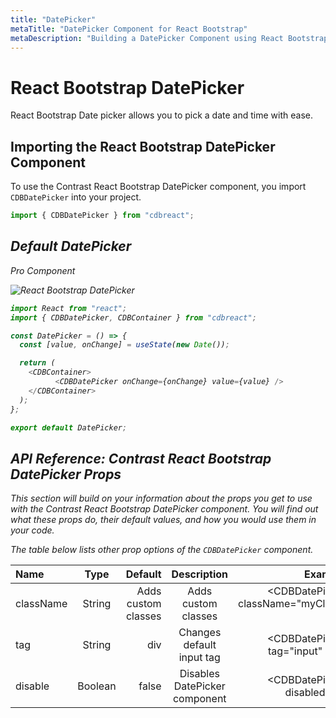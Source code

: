 ```yaml
---
title: "DatePicker"
metaTitle: "DatePicker Component for React Bootstrap"
metaDescription: "Building a DatePicker Component using React Bootstrap"
---
```



# React Bootstrap DatePicker

React Bootstrap Date picker allows you to pick a date and time with ease.

## Importing the React Bootstrap DatePicker Component

To use the Contrast React Bootstrap DatePicker component, you import `CDBDatePicker` into your project.

```js
import { CDBDatePicker } from "cdbreact";
```

<i/>

## Default DatePicker

<Link to="/product/contrast-pro"><span class="badge badge-lg badge-pro">Pro Component</span></Link>


![React Bootstrap DatePicker](https://i.imgur.com/ClWprya.gif)


```js
import React from "react";
import { CDBDatePicker, CDBContainer } from "cdbreact";

const DatePicker = () => {
  const [value, onChange] = useState(new Date());

  return (
    <CDBContainer>
          <CDBDatePicker onChange={onChange} value={value} />
    </CDBContainer>
  );
};

export default DatePicker;
```

## API Reference: Contrast React Bootstrap DatePicker Props

This section will build on your information about the props you get to use with the Contrast React Bootstrap DatePicker component. You will find out what these props do, their default values, and how you would use them in your code.

The table below lists other prop options of the `CDBDatePicker` component.


| Name            | Type        | Default      |   Description| Example      |
| :------------- | :----------: | -----------: | :----------: | -----------: |
| className      | String       | Adds custom classes             |Adds custom classes	      |     <CDBDatePicker className="myClass" ... />  |
| tag            | String       | div          | Changes default input tag | <CDBDatePicker tag="input" ... />  |
| disable        | Boolean      | false        | Disables DatePicker component | <CDBDatePicker disabled .../>  |
